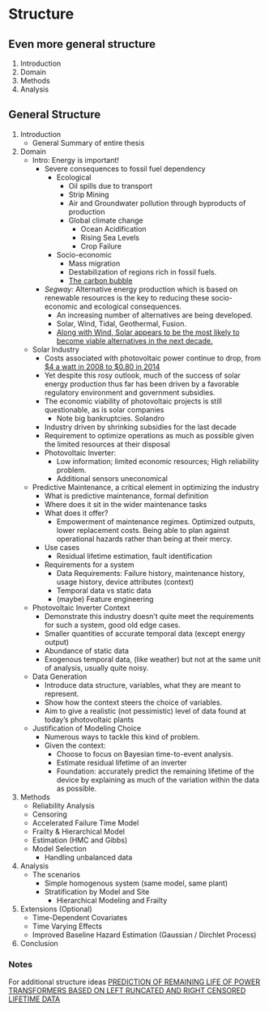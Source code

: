 # Structure

## Even more general structure

1. Introduction
2. Domain
3. Methods
4. Analysis

## General Structure

1. Introduction
	- General Summary of entire thesis
2. Domain
	- Intro: Energy is important!
		- Severe consequences to fossil fuel dependency
			- Ecological
				- Oil spills due to transport
				- Strip Mining
				- Air and Groundwater pollution through byproducts of production
				- Global climate change
					- Ocean Acidification
					- Rising Sea Levels
					- Crop Failure
			- Socio-economic
				- Mass migration
				- Destabilization of regions rich in fossil fuels.
				- [The carbon bubble](http://www.theguardian.com/news/2015/apr/08/can-world-economy-survive-without-fossil-fuels)
		- *Segway:* Alternative energy production which is based on renewable resources is the key to reducing these socio-economic and ecological consequences. 
			- An increasing number of alternatives are being developed. 
			- Solar, Wind, Tidal, Geothermal, Fusion.
			- [Along with Wind, Solar appears to be the most likely to become viable alternatives in the next decade.](http://www.iea.org/publications/freepublications/publication/technology-roadmap-solar-photovoltaic-energy---2014-edition.html)
	- Solar Industry 
		- Costs associated with photovoltaic power continue to drop, from [$4 a watt in 2008 to $0.80 in 2014](http://www.forbes.com/sites/paulrodgers/2014/09/30/the-rise-of-solar/)
		- Yet despite this rosy outlook, much of the success of solar energy production thus far has been driven by a favorable regulatory environment and government subsidies.
		- The economic viability of photovoltaic projects is still questionable, as is solar companies
			- Note big bankruptcies. Solandro
		- Industry driven by shrinking subsidies for the last decade
		- Requirement to optimize operations as much as possible given the limited resources at their disposal 
		- Photovoltaic Inverter:
			- Low information; limited economic resources; High reliability problem. 
			- Additional sensors uneconomical
	- Predictive Maintenance, a critical element in optimizing the industry
		- What is predictive maintenance, formal definition
		- Where does it sit in the wider maintenance tasks
		- What does it offer?
			- Empowerment of maintenance regimes. Optimized outputs, lower replacement costs. Being able to plan against operational hazards rather than being at their mercy. 
		- Use cases
			- Residual lifetime estimation, fault identification
		- Requirements for a system
			- Data Requirements: Failure history, maintenance history, usage history, device attributes (context) 
			- Temporal data vs static data
			- (maybe) Feature engineering
	- Photovoltaic Inverter Context
		- Demonstrate this industry doesn't quite meet the requirements for such a system, good old edge cases.
		- Smaller quantities of accurate temporal data (except energy output)
		- Abundance of static data
		- Exogenous temporal data, (like weather) but not at the same unit of analysis, usually quite noisy.
	- Data Generation 
		- Introduce data structure, variables, what they are meant to represent.
		- Show how the context steers the choice of variables.
		- Aim to give a realistic (not pessimistic) level of data found at today's photovoltaic plants
	- Justification of Modeling Choice
		- Numerous ways to tackle this kind of problem.
		- Given the context:
			- Choose to focus on Bayesian time-to-event analysis.
			- Estimate residual lifetime of an inverter
			- Foundation: accurately predict the remaining lifetime of the device by explaining as much of the variation within the data as possible.
3. Methods
	- Reliability Analysis
	- Censoring
	- Accelerated Failure Time Model
	- Frailty & Hierarchical Model
	- Estimation (HMC and Gibbs)
	- Model Selection
		- Handling unbalanced data
4. Analysis
	- The scenarios
		- Simple homogenous system (same model, same plant)
		- Stratification by Model and Site
			- Hierarchical Modeling and Frailty
5. Extensions (Optional)
	- Time-Dependent Covariates
	- Time Varying Effects
	- Improved Baseline Hazard Estimation (Gaussian / Dirchlet Process)
6. Conclusion


### Notes
For additional structure ideas
[PREDICTION OF REMAINING LIFE OF POWER TRANSFORMERS BASED ON LEFT RUNCATED AND RIGHT CENSORED LIFETIME DATA](http://arxiv.org/pdf/0908.2901.pdf)

